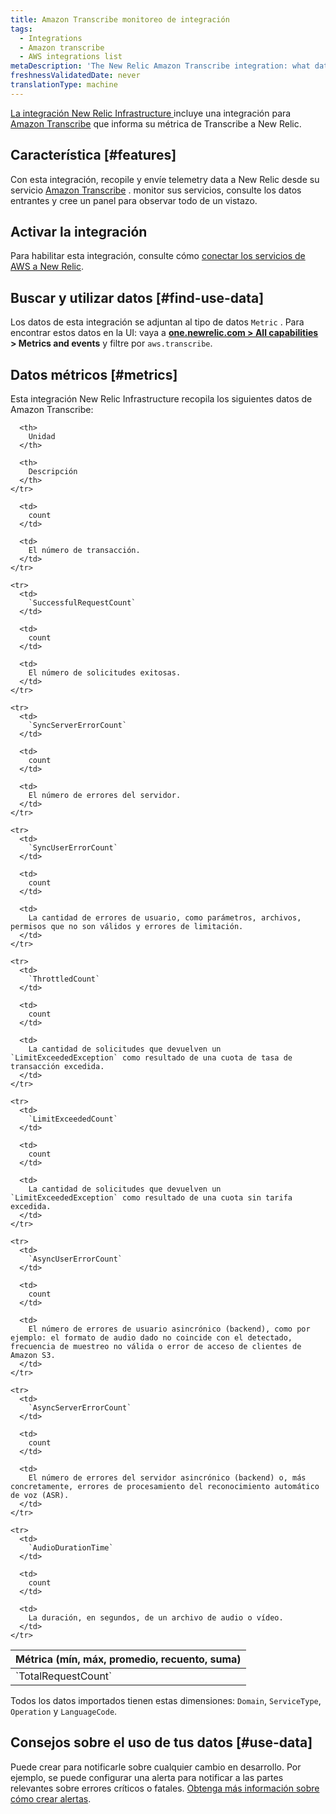 ```yaml
---
title: Amazon Transcribe monitoreo de integración
tags:
  - Integrations
  - Amazon transcribe
  - AWS integrations list
metaDescription: 'The New Relic Amazon Transcribe integration: what data it reports, and how to enable it.'
freshnessValidatedDate: never
translationType: machine
---
```


[La integración New Relic Infrastructure ](/docs/infrastructure/integrations-getting-started/getting-started/introduction-infrastructure-integrations)incluye una integración para [Amazon Transcribe](https://aws.amazon.com/transcribe) que informa su métrica de Transcribe a New Relic.

## Característica [#features]

Con esta integración, recopile y envíe telemetry data a New Relic desde su servicio [Amazon Transcribe](https://aws.amazon.com/transcribe/) . monitor sus servicios, consulte los datos entrantes y cree un panel para observar todo de un vistazo.

## Activar la integración

Para habilitar esta integración, consulte cómo [conectar los servicios de AWS a New Relic](/docs/infrastructure/amazon-integrations/connect/aws-metric-stream/#set-up-metric-stream).

## Buscar y utilizar datos [#find-use-data]

Los datos de esta integración se adjuntan al tipo de datos `Metric` . Para encontrar estos datos en la UI: vaya a <DNT>**[one.newrelic.com > All capabilities](https://one.newrelic.com/all-capabilities) > Metrics and events**</DNT> y filtre por `aws.transcribe`.

## Datos métricos [#metrics]

Esta integración New Relic Infrastructure recopila los siguientes datos de Amazon Transcribe:

<table>
  <thead>
    <tr>
      <th style={{ width: "200px" }}>
        Métrica (mín, máx, promedio, recuento, suma)
      </th>

      <th>
        Unidad
      </th>

      <th>
        Descripción
      </th>
    </tr>
  </thead>

  <tbody>
    <tr>
      <td>
        `TotalRequestCount`
      </td>

      <td>
        count
      </td>

      <td>
        El número de transacción.
      </td>
    </tr>

    <tr>
      <td>
        `SuccessfulRequestCount`
      </td>

      <td>
        count
      </td>

      <td>
        El número de solicitudes exitosas.
      </td>
    </tr>

    <tr>
      <td>
        `SyncServerErrorCount`
      </td>

      <td>
        count
      </td>

      <td>
        El número de errores del servidor.
      </td>
    </tr>

    <tr>
      <td>
        `SyncUserErrorCount`
      </td>

      <td>
        count
      </td>

      <td>
        La cantidad de errores de usuario, como parámetros, archivos, permisos que no son válidos y errores de limitación.
      </td>
    </tr>

    <tr>
      <td>
        `ThrottledCount`
      </td>

      <td>
        count
      </td>

      <td>
        La cantidad de solicitudes que devuelven un `LimitExceededException` como resultado de una cuota de tasa de transacción excedida.
      </td>
    </tr>

    <tr>
      <td>
        `LimitExceededCount`
      </td>

      <td>
        count
      </td>

      <td>
        La cantidad de solicitudes que devuelven un `LimitExceededException` como resultado de una cuota sin tarifa excedida.
      </td>
    </tr>

    <tr>
      <td>
        `AsyncUserErrorCount`
      </td>

      <td>
        count
      </td>

      <td>
        El número de errores de usuario asincrónico (backend), como por ejemplo: el formato de audio dado no coincide con el detectado, frecuencia de muestreo no válida o error de acceso de clientes de Amazon S3.
      </td>
    </tr>

    <tr>
      <td>
        `AsyncServerErrorCount`
      </td>

      <td>
        count
      </td>

      <td>
        El número de errores del servidor asincrónico (backend) o, más concretamente, errores de procesamiento del reconocimiento automático de voz (ASR).
      </td>
    </tr>

    <tr>
      <td>
        `AudioDurationTime`
      </td>

      <td>
        count
      </td>

      <td>
        La duración, en segundos, de un archivo de audio o vídeo.
      </td>
    </tr>
  </tbody>
</table>

Todos los datos importados tienen estas dimensiones: `Domain`, `ServiceType`, `Operation` y `LanguageCode`.

## Consejos sobre el uso de tus datos [#use-data]

Puede crear <InlinePopover type="alerts"/>para notificarle sobre cualquier cambio en desarrollo. Por ejemplo, se puede configurar una alerta para notificar a las partes relevantes sobre errores críticos o fatales. [Obtenga más información sobre cómo crear alertas](/docs/alerts-applied-intelligence/new-relic-alerts/learn-alerts/introduction-alerts).
